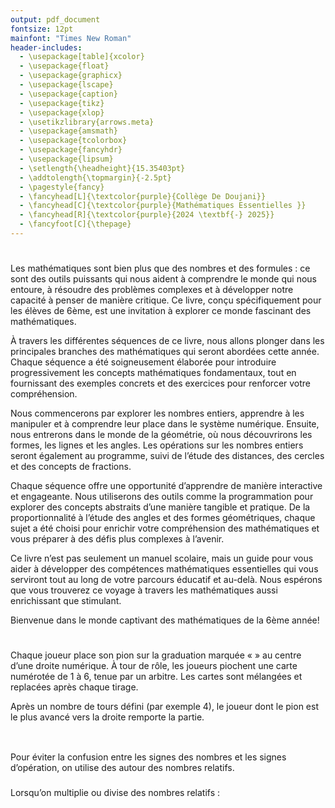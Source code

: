 ```yaml
---
output: pdf_document
fontsize: 12pt
mainfont: "Times New Roman"
header-includes:
  - \usepackage[table]{xcolor}
  - \usepackage{float}
  - \usepackage{graphicx}
  - \usepackage{lscape}
  - \usepackage{caption}
  - \usepackage{tikz}
  - \usepackage{xlop}
  - \usetikzlibrary{arrows.meta} 
  - \usepackage{amsmath}
  - \usepackage{tcolorbox}
  - \usepackage{fancyhdr}
  - \usepackage{lipsum}
  - \setlength{\headheight}{15.35403pt}
  - \addtolength{\topmargin}{-2.5pt}
  - \pagestyle{fancy}
  - \fancyhead[L]{\textcolor{purple}{Collège De Doujani}}
  - \fancyhead[C]{\textcolor{purple}{Mathématiques Essentielles }}
  - \fancyhead[R]{\textcolor{purple}{2024 \textbf{-} 2025}}
  - \fancyfoot[C]{\thepage}
---
```


\begin{titlepage}
\definecolor{umcolor}{RGB}{85, 37, 130}

\begin{center}

% Logo en haut
\includegraphics[width=0.45\linewidth]{vis/LogoMath.png}\\[1.5cm]

% Etablissement 
{\Large \textsc{Collège De Doujani}}\\[0.2cm]
{\large 6ème}\\[1.5cm]

% Encadré du titre
\tcbset{colback=pink!30, colframe=umcolor, width=\textwidth, arc=3mm, boxrule=0.8mm}
\begin{tcolorbox}
    \centering
    {\huge \bfseries Mathématiques Essentielles :\\ Tout pour la 6ème}\\[0.3cm]
\end{tcolorbox}

\vfill

% Auteur
\begin{flushright}
    \textbf{Réalisé par :}\\
    ATTOUMANI Ibrahim
\end{flushright}

\vfill

% Bas de page
\includegraphics[width=0.15\linewidth]{vis/DBS.png}\\[0.15cm]
{\Large Année Universitaire 2024 -- 2025}

\end{center}
\end{titlepage}

\thispagestyle{empty}
\definecolor{navy}{RGB}{11, 11, 69}
\definecolor{picker}{RGB}{235, 153, 30}

\newpage

\thispagestyle{empty}

\pagebreak
\tableofcontents
\pagebreak

\newpage

# \textcolor{blue}{1. Introduction}

Les mathématiques sont bien plus que des nombres et des formules : ce sont des outils puissants qui nous aident à comprendre le monde qui nous entoure, à résoudre des problèmes complexes et à développer notre capacité à penser de manière critique. Ce livre, conçu spécifiquement pour les élèves de 6ème, est une invitation à explorer ce monde fascinant des mathématiques.

À travers les différentes séquences de ce livre, nous allons plonger dans les principales branches des mathématiques qui seront abordées cette année. Chaque séquence a été soigneusement élaborée pour introduire progressivement les concepts mathématiques fondamentaux, tout en fournissant des exemples concrets et des exercices pour renforcer votre compréhension.

Nous commencerons par explorer les nombres entiers, apprendre à les manipuler et à comprendre leur place dans le système numérique. Ensuite, nous entrerons dans le monde de la géométrie, où nous découvrirons les formes, les lignes et les angles. Les opérations sur les nombres entiers seront également au programme, suivi de l'étude des distances, des cercles et des concepts de fractions.

Chaque séquence offre une opportunité d'apprendre de manière interactive et engageante. Nous utiliserons des outils comme la programmation pour explorer des concepts abstraits d'une manière tangible et pratique. De la proportionnalité à l'étude des angles et des formes géométriques, chaque sujet a été choisi pour enrichir votre compréhension des mathématiques et vous préparer à des défis plus complexes à l'avenir.

Ce livre n'est pas seulement un manuel scolaire, mais un guide pour vous aider à développer des compétences mathématiques essentielles qui vous serviront tout au long de votre parcours éducatif et au-delà. Nous espérons que vous trouverez ce voyage à travers les mathématiques aussi enrichissant que stimulant.

Bienvenue dans le monde captivant des mathématiques de la 6ème année!

\newpage

# \textcolor{blue}{2. Chapitre 1: Les Nombres Entiers}

\vfill
\begin{tcolorbox}[colback=pink!10!white, colframe=navy!75!black, title=\textcolor{white}{Activités: Les Entiers Naturels}, 
                  sharp corners=south]

\begin{minipage}[t]{0.48\textwidth}
Dans le jeu du \textbf{Tir au Panier}, on lance cinq balles vers des paniers disposés devant soi, représentés ci-contre. Chaque panier correspond à un nombre de points différent : par exemple, le premier panier rapporte \textbf{3 points} et le second \textbf{5 points}. À chaque lancer, on remporte le nombre de points indiqué par le panier touché. Si la balle n'atteint aucun panier, elle ne rapporte aucun point. Après les cinq lancers, on fait la somme des points obtenus. \textcolor{red}{a)} Moussy a effectué cinq lancers dans le jeu du \textbf{Tir au Panier}. Voici les résultats de ses lancers :

\end{minipage}
\hfill
\begin{minipage}[t]{0.48\textwidth}
\centering
\vspace{0pt}
\includegraphics[width=0.8\textwidth]{vis/pannier.jpg} 
\end{minipage}

\begin{itemize}
  \item Le premier lancer est réussi et rentre dans le panier 1.
  \item Le second lancer est également réussi et rentre dans le panier 1.
  \item Le troisième lancer ne touche aucun panier.
  \item Le quatrième lancer est réussi et rentre dans le panier 2.
  \item Le cinquième lancer ne touche aucun panier.
\end{itemize}

\textbf{Combien de points Moussy a-t-il obtenus au total ?}

\textcolor{red}{b)} Moussy fait une deuxième partie et toutes les balles atteignent le panier 2 sauf une atteignant le panier 1. 

\textbf{Les points obtenus par Moussy lors de cette deuxième partie sont-ils supérieurs à 30 ?}


\textcolor{red}{c)} Parmi les scores ci-dessous, lesquels peuvent être obtenus avec cinq tirs ? Justifier votre réponse à l’aide d’un calcul.

\begin{center}
\textcolor{green}{23} \hspace{2cm} \textcolor{blue}{19} \hspace{2cm} \textcolor{orange}{3} \hspace{2cm} \textcolor{purple}{25} \hspace{2cm} \textcolor{red}{30}
\end{center}

\textcolor{red}{d)} Quel est le nombre minimal de tir à lancer pour atteindre le score 12, 18 ?

\textcolor{red}{e)} Comment obtenir le score 14 ?

\textcolor{purple}{Pour aller loin:} On suppose qu'on a un troisième panier avec un score de 7. 

\textcolor{red}{f)} Comment obtenir 19, 11 et 29 avec le moins de tir de lancer possible ? Justifier votre réponse à l’aide d’un calcul.

\end{tcolorbox}
\vfill

\newpage

\begin{tcolorbox}[colback=pink!10!white, colframe=navy!75!black, title=\textcolor{white}{Activités: Durrées}, 
                  sharp corners=south]

\begin{minipage}[t]{0.48\textwidth}
\textcolor{red}{a)} Samuel, fraîchement rentré en classe, remarque que ses journées sont bien organisées. Ses cours débutent à 7 h 05 et chaque séance dure 55 minutes. Après deux séances de cours, il a droit à une récréation de 25 minutes.

\textbf{ Peux-tu l’aider à calculer à quelle heure la récréation commence et à quelle heure elle se termine ?}

\vspace{10pt}

\textbf{b.} Après une matinée de quatre séances de cours, Samuel file à la cantine pour une pause bien méritée. Les cours reprennent à 13 h 00. 

\end{minipage}
\hfill
\begin{minipage}[t]{0.48\textwidth}
\centering
\vspace{0pt}
\includegraphics[width=0.8\textwidth]{vis/horloge.jpg} 
\end{minipage}

\vspace{10pt}

\textbf{Combien de temps lui restent-elles pour savourer son repas ?}

\end{tcolorbox}


\vspace{1cm}


\begin{tcolorbox}[colback=pink!10!white, colframe=navy!75!black, title=\textcolor{white}{Activités: Durées}, 
                  sharp corners=south]
\textcolor{red}{a)} Associer à chaque problème l’opération ou l’expression qui en donne la solution. Plusieurs réponses sont parfois possibles.

\vspace{10pt}

\begin{minipage}[t]{0.48\textwidth}

\textbf{Problème 1.}  
Marc a acheté 4 livres à 3 € chacun. Il paye avec un billet de 20 €. Combien d’argent lui reste-t-il ? 

\vspace{10pt} 

\textbf{Problème 2.}  
Emma possède 30 billes. Elle en donne 8 à son ami et en perd 3. Combien de billes lui reste-t-il ? 

\vspace{10pt} 

\textbf{Problème 3.}  
Lucas joue au basket. Il marque 7 paniers, puis il rate 3 tirs. Il avait 15 paniers au début du match. Combien de paniers a-t-il réussi à la fin ?

\vspace{10pt} 

\textbf{Problème 4.}  
Le samedi matin, Claire a 30 euros dans son porte-monnaie. Le dimanche, elle double son montant et le lundi, elle en a 4 fois moins que le mardi. Combien d'euros a-t-elle le mardi soir ?

\end{minipage}
\hfill
\begin{minipage}[t]{0.58\textwidth}
\centering
\textbf{Opérations}  

\vspace{20pt}

\fbox{\textcolor{blue}{2 × 5 = 10}} \\
\vspace{5pt}
\fbox{\textcolor{blue}{20 – 10 = 10}} \\

\vspace{20pt}

\fbox{\textcolor{blue}{30 – 8 = 22}} \\
\vspace{5pt}
\fbox{\textcolor{blue}{22 – 3 = 19}} \\

\vspace{20pt} 

\fbox{\textcolor{blue}{15 + 7 = 22}} \\
\vspace{5pt}
\fbox{\textcolor{blue}{22 – 3 = 19}} \\

\vspace{20pt} 

\fbox{\textcolor{blue}{30 × 2 = 60}} \\
\vspace{5pt}
\fbox{\textcolor{blue}{60 ÷ 4 = 15}} \\

\end{minipage}

\vspace{10pt} 

\textcolor{red}{b)} Rédiger les phrases de conclusion pour chaque problème de la question a.

\textcolor{red}{c)} Dans l’expression 3 × (10 + 5), à quoi servent les parenthèses ?

\end{tcolorbox}


## \textcolor{red}{Les Entiers Naturels}

\vspace{7pt}

\begin{tcolorbox}[colback=cyan!10!white, colframe=red!75!black, title=\textcolor{white}{Définition}, sharp corners=southwest]
\textcolor{black}{Les \textbf{entiers naturels} sont les nombres que nous utilisons pour compter. Ils commencent à zéro et augmentent sans fin. Ces nombres sont très importants en mathématiques et dans la vie quotidienne, car ils nous permettent de quantifier les objets et les événements.}
\end{tcolorbox}

\vspace{7pt}

\textcolor{purple}{Dans cette sous-section, nous allons apprendre à écrire ces nombres en toutes lettres et à les représenter graphiquement sur une demi-droite graduée.}

\vspace{7pt}

\begin{tcolorbox}[colback=orange!10!white, colframe=orange!75!black, title=\textcolor{white}{Exemples}, sharp corners=southwest]
\textcolor{purple}{Voici quelques exemples d'écriture en toutes lettres pour les entiers naturels :}
\begin{itemize}
    \item \textcolor{red}{0 se lit « zéro »}
    \item \textcolor{red}{1 se lit « un »}
    \item \textcolor{red}{2 se lit « deux »}
    \item \textcolor{red}{3 se lit « trois »}
    \item \textcolor{red}{4 se lit « quatre »}
    \item \textcolor{red}{5 se lit « cinq »}
    \item \textcolor{red}{6 se lit « six »}
    \item \textcolor{red}{7 se lit « sept »}
    \item \textcolor{red}{8 se lit « huit »}
    \item \textcolor{red}{9 se lit « neuf »}
\end{itemize}
\end{tcolorbox}

\vspace{7pt}

\textcolor{purple}{Dans un nombre, chaque chiffre occupe un certain rang détaillé dans le tableau ci-dessous:}

\vspace{7pt}

\begin{center}
\renewcommand{\arraystretch}{1.5}
\setlength{\arrayrulewidth}{0.5mm}

\begin{tikzpicture}
\node[rounded corners=15pt, thick, draw=gray, fill=gray!10, inner sep=10pt] (table) {
    \begin{tabular}{>{\columncolor{blue!10}}c|>{\columncolor{orange!10}}c|>{\columncolor{green!10}}c|>{\columncolor{red!10}}c}
    \hline
    \textbf{Classe des milliards} & 
    \textbf{Classe des millions} & 
    \textbf{Classe des milliers} & 
    \textbf{Unités simples} \\
    \hline
    \begin{tabular}{>{\columncolor{white}}c|>{\columncolor{white}}c|>{\columncolor{white}}c}
    \rotatebox{90}{\textcolor{black}{centaines}} &
    \rotatebox{90}{\textcolor{black}{dizaines}} &
    \rotatebox{90}{\textcolor{black}{unités}}
    \end{tabular} &
    \begin{tabular}{>{\columncolor{white}}c|>{\columncolor{white}}c|>{\columncolor{white}}c}
    \rotatebox{90}{\textcolor{black}{centaines}} &
    \rotatebox{90}{\textcolor{black}{dizaines}} &
    \rotatebox{90}{\textcolor{black}{unités}}
    \end{tabular} &
    \begin{tabular}{>{\columncolor{white}}c|>{\columncolor{white}}c|>{\columncolor{white}}c}
    \rotatebox{90}{\textcolor{black}{centaines}} &
    \rotatebox{90}{\textcolor{black}{dizaines}} &
    \rotatebox{90}{\textcolor{black}{unités}}
    \end{tabular} &
    \begin{tabular}{>{\columncolor{white}}c|>{\columncolor{white}}c|>{\columncolor{white}}c}
    \rotatebox{90}{\textcolor{black}{centaines}} &
    \rotatebox{90}{\textcolor{black}{dizaines}} &
    \rotatebox{90}{\textcolor{black}{unités}}
    \end{tabular} \\
    \hline
    \begin{tabular}{c|c|c}
    \textcolor{black}{X} &
    \textcolor{black}{X} &
    \textcolor{black}{X}
    \end{tabular} &
    \begin{tabular}{c|c|c}
    \textcolor{black}{X} &
    \textcolor{black}{X} &
    \textcolor{black}{X}
    \end{tabular} &
    \begin{tabular}{c|c|c}
    \textcolor{black}{X} &
    \textcolor{black}{X} &
    \textcolor{black}{X}
    \end{tabular} &
    \begin{tabular}{>{\columncolor{red!5}}c|>{\columncolor{red!5}}c|>{\columncolor{red!5}}c}
    \textcolor{black}{2} &
    \textcolor{black}{3} &
    \textcolor{black}{4}
    \end{tabular} \\
    \hline
    \begin{tabular}{c|c|c}
    \textcolor{black}{X} &
    \textcolor{black}{X} &
    \textcolor{black}{X}
    \end{tabular} &
    \begin{tabular}{c|c|c}
    \textcolor{black}{X} &
    \textcolor{black}{X} &
    \textcolor{black}{X}
    \end{tabular} &
    \begin{tabular}{>{\columncolor{green!5}}c|>{\columncolor{green!5}}c|>{\columncolor{green!5}}c}
    \textcolor{black}{6} &
    \textcolor{black}{5} &
    \textcolor{black}{4}
    \end{tabular} &
    \begin{tabular}{>{\columncolor{red!5}}c|>{\columncolor{red!5}}c|>{\columncolor{red!5}}c}
    \textcolor{black}{3} &
    \textcolor{black}{2} &
    \textcolor{black}{1}
    \end{tabular} \\
    \hline
    \begin{tabular}{c|c|c}
    \textcolor{black}{X} &
    \textcolor{black}{X} &
    \textcolor{black}{X}
    \end{tabular} &
    \begin{tabular}{>{\columncolor{orange!5}}c|>{\columncolor{orange!5}}c|>{\columncolor{orange!5}}c}
    \textcolor{black}{1} &
    \textcolor{black}{2} &
    \textcolor{black}{3}
    \end{tabular} &
    \begin{tabular}{>{\columncolor{green!5}}c|>{\columncolor{green!5}}c|>{\columncolor{green!5}}c}
    \textcolor{black}{9} &
    \textcolor{black}{8} &
    \textcolor{black}{7}
    \end{tabular} &
    \begin{tabular}{>{\columncolor{red!5}}c|>{\columncolor{red!5}}c|>{\columncolor{red!5}}c}
    \textcolor{black}{5} &
    \textcolor{black}{4} &
    \textcolor{black}{6}
    \end{tabular} \\
    \hline
    \begin{tabular}{c|c|c}
    \textcolor{black}{X} &
    \textcolor{black}{8} &
    \textcolor{black}{7}
    \end{tabular} &
    \begin{tabular}{>{\columncolor{orange!5}}c|>{\columncolor{orange!5}}c|>{\columncolor{orange!5}}c}
    \textcolor{black}{6} &
    \textcolor{black}{5} &
    \textcolor{black}{4}
    \end{tabular} &
    \begin{tabular}{>{\columncolor{green!5}}c|>{\columncolor{green!5}}c|>{\columncolor{green!5}}c}
    \textcolor{black}{3} &
    \textcolor{black}{2} &
    \textcolor{black}{1}
    \end{tabular} &
    \begin{tabular}{>{\columncolor{red!5}}c|>{\columncolor{red!5}}c|>{\columncolor{red!5}}c}
    \textcolor{black}{0} &
    \textcolor{black}{9} &
    \textcolor{black}{9}
    \end{tabular} \\
    \hline
    \end{tabular}
};
\end{tikzpicture}

\captionsetup{justification=centering, font=small}
\captionof{table}{\textbf{Représentation des différentes classes et unités d'un nombre.}}
\end{center}

\begin{tcolorbox}[colback=cyan!10!white, colframe=red!75!black, title=\textcolor{white}{Définition}, sharp corners=southwest]
\textcolor{black}{
Une demi-droite graduée commence à 0 et continue indéfiniment vers la droite. Les nombres y sont placés régulièrement pour représenter leur valeur.
}
\vspace{0.3cm}

\begin{center}
\begin{tikzpicture}
  \draw[->] (0,0) -- (10,0) node[right] {\textcolor{red}{x}};
  \foreach \x in {0,1,2,3,4,5,6,7,8,9}
    \draw (\x,3pt) -- (\x,-3pt) node[below] {\textcolor{red}{\x}};
\end{tikzpicture}
\end{center}
\end{tcolorbox}

\vspace{0.4cm}

\begin{tcolorbox}[colback=cyan!10!white, colframe=lime!75!black, title=\textcolor{black}{Remarque}, sharp corners=southwest]
\textcolor{black}{
Les petits traits s'appellent des \textbf{\textcolor{red}{graduations}}.\\
Quand l'écart est trop grand : on ajoute des \textbf{\textcolor{red}{sous-graduations}}.\\
Quand il est trop petit : on saute des nombres (par 5, 10…).
}
\end{tcolorbox}

\vspace{0.5cm}

### \textcolor{green}{Comparer, Ranger des Nombres}

\vspace{0.3cm}

\begin{tcolorbox}[colback=orange!10!white, colframe=orange!75!black, title=\textcolor{white}{Comparer des entiers}, sharp corners=southwest]
\begin{itemize}
  \item \textcolor{red}{\(3 < 5\)} : trois est plus petit que cinq.
  \item \textcolor{red}{\(7 > 4\)} : sept est plus grand que quatre.
  \item \textcolor{red}{\(6 \leq 6\)} : six est plus petit ou égal à six.
  \item \textcolor{red}{\(9 \geq 2\)} : neuf est plus grand ou égal à deux.
\end{itemize}
\end{tcolorbox}

\vspace{0.5cm}

\noindent
\begin{minipage}{0.48\linewidth}
\centering
\includegraphics[width=\linewidth]{vis/ordreCroissant.png}

\vspace{0.2cm}
\textbf{Ordre Croissant} : \\
\(1 < 2 < 3 < 4 < 5 < 6\)
\end{minipage}
\hfill
\begin{minipage}{0.48\linewidth}
\centering
\includegraphics[width=\linewidth]{vis/ordreDecroissante.png}

\vspace{0.2cm}
\textbf{Ordre Décroissant} : \\
\(6 > 5 > 4 > 3 > 2 > 1\)
\end{minipage}

\begin{tcolorbox}[colback=orange!5!white, colframe=orange!75!black, title=\textcolor{white}{Ranger des entiers}, sharp corners=southwest]
\textcolor{black}{
Ranger, c'est mettre les nombres dans l'ordre croissant (du plus petit au plus grand) ou décroissant (du plus grand au plus petit).
}
\end{tcolorbox}

\vspace{0.5cm}

\begin{tcolorbox}[colback=orange!5!white, colframe=orange!75!black, title=\textcolor{white}{\large Encadrer un nombre}, sharp corners=southwest]
\textcolor{black}{
Encadrer un nombre consiste à identifier deux valeurs entre lesquelles ce nombre se situe.
}
\end{tcolorbox}

\vspace{0.4cm}

\begin{tcolorbox}[colback=orange!10!white, colframe=orange!75!black, title=\textcolor{white}{\normalsize Exemple}, sharp corners=southwest]
\textcolor{red}{\(4 < 6 < 8\)} \quad Cela signifie que le nombre \textbf{6 est compris entre 4 et 8}.
\end{tcolorbox}

\vspace{0.4cm}

\begin{center}
\begin{tikzpicture}[scale=1.4]
  \draw[->] (0,0) -- (7,0) node[anchor=north west] {Nombres};
  \foreach \x in {0,1,2,3,4,5,6}
    \draw (\x,0) -- (\x,0.2) node[above] {\x};
    
  \draw[thick, -{Latex[length=3mm, width=2mm]}] (1.2,0.5) -- (4.8,0.5);
  \node at (3, 0.75) {\(a \leq x \leq b\)};
  
  \draw[dashed] (1,0) -- (1,0.5);
  \node[below] at (1,0) {\(a\)};
  
  \draw[dashed] (5,0) -- (5,0.5);
  \node[below] at (5,0) {\(b\)};
  
  \node at (3, 0.25) {\(x\)};
\end{tikzpicture}
\end{center}

\vspace{0.5cm}

\textcolor{purple}{
\textbf{Intercaler} un nombre, c’est le positionner précisément entre deux autres, afin de mieux percevoir l’ordre des valeurs.
}

\vspace{0.4cm}

\begin{tcolorbox}[colback=orange!10!white, colframe=orange!75!black, title=\textcolor{white}{\normalsize Exemple}, sharp corners=southwest]
\textcolor{red}{\(x = 2\), \(y = 3\), \(z = 4\)} \quad Ainsi, \textbf{3 est intercalé entre 2 et 4}.
\end{tcolorbox}

\vspace{0.4cm}

\begin{center}
\begin{tikzpicture}[scale=1.4]
  \draw[->] (0,0) -- (7,0) node[anchor=north west] {Nombres};
  \foreach \x in {1,2,3,4,5,6}
    \draw (\x,0) -- (\x,0.2) node[above] {\x};
    
  \draw[thick, -{Latex[length=3mm, width=2mm]}] (1,0.5) -- (5,0.5);
  \node at (3, 0.75) {\(x < y < z\)};
  
  \draw[dashed] (2,0) -- (2,0.5);
  \node[below] at (2,0) {\(x\)};
  
  \draw[dashed] (4,0) -- (4,0.5);
  \node[below] at (4,0) {\(z\)};
  
  \draw[fill=black] (3,0) circle (1.5pt);
  \node[below] at (3,0) {\(y\)};
\end{tikzpicture}
\end{center}

\vspace{0.5cm}

\begin{tcolorbox}[colback=orange!10!white, colframe=yellow!80!black, title=\textcolor{white}{\large Exercices d'application}, sharp corners=south]
\begin{itemize}
    \item[\textbf{1.}] Écris tous les entiers naturels compris entre 10 et 20.
    \item[\textbf{2.}] Écris en toutes lettres : 13, 25, 37, 48, 59.
    \item[\textbf{3.}] Représente sur une demi-droite graduée les nombres : 0, 1, 2, 3, 4 et 5.
    \item[\textbf{4.}] Compare les paires suivantes : 7 et 9 ; 12 et 12 ; 15 et 8.
    \item[\textbf{5.}] Classe ces nombres dans l’ordre décroissant : 45, 23, 89, 12, 67.
    \item[\textbf{6.}] Encadre le nombre 6 entre deux entiers naturels.
    \item[\textbf{7.}] Intercale le nombre 5 entre 3 et 7.
\end{itemize}
\end{tcolorbox}

\vspace{0.5cm}

\begin{tcolorbox}[colback=cyan!10!white, colframe=cyan!75!black, title=\textcolor{white}{\large Récapitulatif}, sharp corners=south]
\textcolor{black}{
\begin{itemize}
    \item Les \textbf{entiers naturels} sont les nombres utilisés pour compter : 0, 1, 2, 3, ...
    \item Chaque chiffre dans un nombre occupe un \textbf{rang} : unités, dizaines, centaines...
    \item La \textbf{demi-droite graduée} permet de représenter visuellement les entiers.
    \item \textbf{Comparer} deux nombres revient à déterminer lequel est plus grand, plus petit ou égal.
    \item \textbf{Ranger} des nombres consiste à les classer par ordre croissant ou décroissant.
    \item \textbf{Encadrer} un nombre, c’est identifier deux bornes entre lesquelles il se trouve.
    \item \textbf{Intercaler} un nombre, c’est le situer précisément entre deux autres.
\end{itemize}
}
\end{tcolorbox}

\vspace{0.3cm}

## \textcolor{red}{Les Entiers Relatifs}

\vspace{0.3cm}

\textbf{Un jeu ludique pour explorer les déplacements sur une droite graduée.}

Chaque joueur place son pion sur la graduation marquée « \textbf{Départ} » au centre d’une droite numérique. À tour de rôle, les joueurs piochent une carte numérotée de 1 à 6, tenue par un arbitre. Les cartes sont mélangées et replacées après chaque tirage.

\vspace{0.2cm}

\begin{itemize}
  \item Si le numéro tiré est \textbf{pair}, le joueur \textbf{avance vers la droite} du nombre de graduations indiqué.
  \item Si le numéro est \textbf{impair}, il \textbf{recule vers la gauche}.
\end{itemize}

\vspace{0.2cm}

Après un nombre de tours défini (par exemple 4), le joueur dont le pion est le plus avancé vers la droite remporte la partie.

\vspace{0.2cm}

\begin{center}
\begin{tikzpicture}[scale=1.2]
  \draw[->] (-5,0) -- (6.5,0);
  \foreach \x in {-5,-4,...,6}
    \draw (\x,0) -- (\x,0.2) node[above] {\x};

  % Marque "Départ" en rouge
  \draw[very thick, red] (0,-0.15) -- (0,0.35);
  \node[below, red] at (0,-0.15) {\textbf{Départ}};
\end{tikzpicture}
\end{center}


\begin{figure}[H]
    \centering
    \includegraphics[width=0.92\linewidth]{vis/cartes.png}
\end{figure}

\begin{tcolorbox}[colback=pink!10!white, colframe=navy!75!black, title=\textcolor{white}{Activité : Avance ou recule ?}, sharp corners=south]

\vspace{0.3cm}

\textbf{À partir du tableau ci-dessus, réalise l’activité suivante :}

\vspace{0.3cm}

\begin{minipage}{0.5\textwidth}
\textbf{Questions :}
\begin{enumerate}
  \item Qui était en tête après le premier tour ? Et après le deuxième tour ?
  \item Reproduis la droite graduée et place une croix représentant le pion de \textbf{Arthur} à l’issue du jeu. Fais de même pour \textbf{Luna}, \textbf{Clara} et \textbf{Noé}.
  \item Décris la position de ces pions. Propose une manière simple de coder ces positions.
  \item Les pions d’\textbf{Arthur} et de \textbf{Luna} sont à la même distance du départ mais pas du même côté. Quel élément, dans le codage retenu, permet de les distinguer ?
\end{enumerate}
\end{minipage}
\hfill
\begin{minipage}{0.4\textwidth}
\begin{figure}[H]
    \centering
    \includegraphics[width=\linewidth]{vis/cartelogo.jpg}
    \caption*{\small Carte utilisée dans le jeu (1 à 6)}
\end{figure}
\end{minipage}

\end{tcolorbox}

\vspace{0.5cm}

\begin{tcolorbox}[colback=cyan!5!white, colframe=red!80!black, title=\textcolor{white}{\large Définition}, sharp corners=southwest]
\textcolor{black}{
Les \textbf{entiers relatifs} sont l'ensemble des entiers naturels (\(0, 1, 2, 3, \dots\)) ainsi que leurs opposés négatifs (\(-1, -2, -3, \dots\)). Ils permettent de représenter des situations de la vie courante où l’on dépasse ou descend en dessous de zéro : comme les températures hivernales, les dettes, ou les déplacements en arrière sur une droite graduée.}



\begin{itemize}
  \item Les nombres comportant un signe - sont appelés \textbf{les nombres négatifs}. 
  \item Les nombres comportant un signe + sont appelés \textbf{les nombres positifs}.
\end{itemize}

\end{tcolorbox}

\vspace{0.3cm}

\textcolor{purple}{
Dans cette section, nous apprendrons à lire et écrire correctement ces nombres.
}

\vspace{0.4cm}

\begin{tcolorbox}[colback=orange!5!white, colframe=orange!80!black, title=\textcolor{white}{\large Lecture des entiers relatifs}, sharp corners=southwest]
\textcolor{purple}{
Voici comment lire les entiers relatifs les plus courants :
}

\vspace{0.2cm}

\begin{itemize}
    \item \textcolor{red}{-3 se lit « moins trois »}
    \item \textcolor{red}{-2 se lit « moins deux »}
    \item \textcolor{red}{-1 se lit « moins un »}
    \item \textcolor{red}{0 se lit « zéro »}
    \item \textcolor{red}{1 se lit « un »}
    \item \textcolor{red}{2 se lit « deux »}
    \item \textcolor{red}{3 se lit « trois »}
\end{itemize}.
\end{tcolorbox}

### \textcolor{green}{Comparer des nombres relatifs}

\vspace{0.3cm}

\begin{tcolorbox}[colback=orange!5!white, colframe=blue!80!black, title=\textcolor{white!70!black}{\Large Nombres opposés et comparaison}]

\textbf{Nombres opposés :}  
Deux nombres relatifs sont dits \textbf{opposés} lorsqu'ils ont la même distance à zéro mais des signes contraires.

\begin{center}
\textcolor{red}{Exemple :} \(-5\) et \(+5\) sont opposés.  
On peut dire que \(-5\) est l’opposé de \(+5\), ou inversement.
\end{center}

\vspace{0.3cm}

\textbf{Comparer des nombres relatifs :}

\begin{itemize}
    \item \textbf{Règle 1 — Même signe positif :}  
    On compare les valeurs comme pour des nombres naturels.  
    \textcolor{purple}{Exemple :} \(+2{,}3 < +2{,}8\) car \(2{,}3 < 2{,}8\)

    \vspace{0.2cm}
    
    \item \textbf{Règle 2 — Même signe négatif :}  
    Plus un nombre est proche de zéro, plus il est grand.  
    \textcolor{purple}{Exemple :} \(-2{,}4 > -3{,}2\) car \(2{,}4 < 3{,}2\)
\end{itemize}

\end{tcolorbox}


\vspace{0.3cm}

\begin{tcolorbox}[colback=yellow!10!white, colframe=cyan!80!black, title=\textcolor{black}{Récapitulatif}, sharp corners=southwest]
\textcolor{purple}{Dans cette leçon, nous avons appris à écrire et à représenter les entiers relatifs. N'oubliez pas que les nombres négatifs sont simplement des entiers avec un signe moins devant, et ils se trouvent à gauche de zéro sur une droite graduée.}
\end{tcolorbox}


## \textcolor{red}{Opérations sur les Nombres Entiers}

\vspace{0.3cm}

\textcolor{purple}{Notation importante :}  
Pour éviter la confusion entre les signes des nombres et les signes d'opération, on utilise des \textbf{parenthèses} autour des nombres relatifs.

\begin{tcolorbox}[colback=blue!5!white, colframe=blue!80!black, title=\textcolor{white!70}{\normalsize Exemple}]
Soit \( A \) la somme de \(+3\) et \(-1\).  
On écrit correctement :  
\[
A = (+3) + (-1) = +2
\]
\textit{Et non pas : \( A = +3 + -1 \), ce qui prête à confusion.}
\end{tcolorbox}

\vspace{0.3cm}

### \textcolor{green}{Additions et Soustractions}

\begin{tcolorbox}[colback=pink!10!white, colframe=red!70!black, title=\textcolor{white!40}{\large Règle n°1 : Addition de nombres de même signe}, sharp corners=south]

\textbf{Propriété :}  
Pour additionner deux nombres relatifs de même signe :
\begin{itemize}
    \item On garde ce signe pour le résultat.
    \item On additionne leurs distances à zéro (valeurs absolues).
\end{itemize}

\end{tcolorbox}

\begin{tcolorbox}[colback=pink!10!white, colframe=orange!70!black, title=\textcolor{white!40}{\large Addition de nombres de même signe}, sharp corners=south]


\begin{minipage}{0.58\textwidth}
\textcolor{blue}{Interprétation :}  
\begin{itemize}
    \item Gagner plusieurs fois → on additionne les gains.
    \item Perdre plusieurs fois → on additionne les pertes.
\end{itemize}
\end{minipage}
\hfill
\begin{minipage}{0.38\textwidth}
\textcolor{green}{Exemples :}
\vspace{0.2cm}
\begin{itemize}
    \item \((+2) + (+4) = +6\)  
    {\small (2 billes gagnées puis 4 billes gagnées = 6 billes gagnées)}

    \vspace{0.2cm}

    \item \((-3) + (-1) = -4\)  
    {\small (3 billes perdues puis 1 bille perdue = 4 billes perdues)}
\end{itemize}
\end{minipage}


\end{tcolorbox}

\vspace{0.5cm}

\begin{tcolorbox}[colback=pink!10!white, colframe=red!70!black, title=\textcolor{white!40}{\large Règle n°2 : Addition de nombres de signe contraire}, sharp corners=south]

\textbf{Propriété :}  
Pour additionner deux nombres relatifs de signe contraire :
\begin{itemize}
    \item On garde le signe du nombre qui a la plus grande distance à zéro (valeur absolue).
    \item On soustrait les distances à zéro.
\end{itemize}

\end{tcolorbox}

\vspace{0.5cm}

\begin{tcolorbox}[colback=pink!10!white, colframe=orange!70!black, title=\textcolor{white!40}{\large Addition de nombres de signe contraire}, sharp corners=south]

\begin{minipage}{0.58\textwidth}
\textcolor{blue}{Interprétation :}  
\begin{itemize}
    \item Gagner puis perdre, ou perdre puis gagner → on fait la différence.
    \item Le résultat prend le signe de la quantité la plus « forte ».
\end{itemize}
\end{minipage}
\hfill
\begin{minipage}{0.38\textwidth}
\textcolor{green}{Exemples :}
\vspace{0.2cm}
\begin{itemize}
    \item \((-5) + (+3) = -2\)  
    {\small (Perdre 5 billes puis gagner 3 billes = perte de 2 billes)}

    \vspace{0.2cm}

    \item \((-2) + (+7) = +5\)  
    {\small (Perdre 2 billes puis gagner 7 billes = gain de 5 billes)}
\end{itemize}
\end{minipage}

\end{tcolorbox}

\vspace{0.5cm}

### \textcolor{green}{Multiplications}

\vspace{0.5cm}

\begin{tcolorbox}[colback=cyan!10!white, colframe=red!75!black, title=\textcolor{white}{\large Définition}, sharp corners=southwest]
\textcolor{purple}{La multiplication est une opération qui consiste à ajouter un même nombre plusieurs fois. Nous allons voir comment multiplier des entiers relatifs.}
\end{tcolorbox}

\vspace{0.4cm}

\textcolor{purple}{\textbf{Règle des signes :}} Lorsqu'on multiplie ou divise des nombres relatifs :
\begin{itemize}
    \item \textbf{Même signe} (positif avec positif ou négatif avec négatif) $\Rightarrow$ \textcolor{blue}{résultat positif}.
    \item \textbf{Signe contraire} (positif avec négatif) $\Rightarrow$ \textcolor{red}{résultat négatif}.
\end{itemize}

\vspace{0.3cm}

\begin{tcolorbox}[colback=blue!5!white, colframe=blue!70!black, title=\textcolor{white}{\large Règle des signes — Multiplication / Division}, sharp corners=southwest]
\centering
\renewcommand{\arraystretch}{1.3}
\begin{tabular}{|c|c|c|}
\hline
\textbf{Opération} & \textbf{Signe du Résultat} & \textbf{Exemple} \\
\hline
\cellcolor{gray!10} $(+)\times(+)$ ou $(-)\times(-)$ & \textcolor{blue}{Positif} & $(+3)\times(+4) = +12$ \\
\hline
\cellcolor{gray!10} $(+)\times(-)$ ou $(-)\times(+)$ & \textcolor{red}{Négatif} & $(-3)\times(+4) = -12$ \\
\hline
\end{tabular}
\end{tcolorbox}

\vspace{0.3cm}

\begin{tcolorbox}[colback=cyan!10!white, colframe=orange!75!black, title=\textcolor{white}{Exemples}, sharp corners=southwest]
\centering
\begin{minipage}{0.45\textwidth}
\centering
\textcolor{blue}{Multiplication de 10 avec 5} \\
\opmul[voperator=bottom, displayshiftintermediary=none]{10}{5}
\end{minipage}%
\hfill
\begin{minipage}{0.45\textwidth}
\centering
\textcolor{blue}{Multiplication de 12 avec 11} \\
\opmul[voperator=bottom, displayshiftintermediary=none]{12}{11}
\end{minipage}
\end{tcolorbox}

\begin{tcolorbox}[colback=orange!10!white, colframe=orange!75!black, sharp corners=south, boxrule=0.8mm, title=Explication des Exemples]
    \textbf{Multiplication de 10 par 5 :}
    \[
    \opmul[voperator=bottom, displayshiftintermediary=none]{10}{5}
    \]
    \textcolor{red}{(La multiplication de 10 par 5 est directe : 10 multiplié par 5 donne 50.)}
    
    \textbf{Explication :} Nous multiplions 10 par 5. Comme 10 est un nombre entier, nous multiplions simplement les chiffres 10 et 5. Le résultat est 50.

    \textbf{Multiplication de 12 par 11 :}
    \[
    \opmul[voperator=bottom, displayshiftintermediary=none]{12}{11}
    \]
    \textcolor{red}{(Pour multiplier 12 par 11, nous utilisons la méthode distributive : (10 + 2) × (10 + 1). On obtient 120 + 12 = 132.)}
    
    \textbf{Explication :} Nous multiplions 12 par 11 en utilisant la méthode distributive : 
    \begin{itemize}
        \item Décomposez 11 en 10 + 1.
        \item Multipliez 12 par 10 pour obtenir 120.
        \item Multipliez 12 par 1 pour obtenir 12.
        \item Additionnez les deux résultats : 120 + 12 = 132.
    \end{itemize}
\end{tcolorbox}

\vspace{0.4cm}